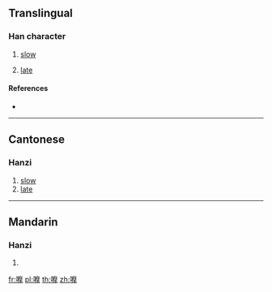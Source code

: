 {{character info/new}}
==Translingual==

===Han character===
{{Han char|rn=30|rad=口|as=15|sn=18|four=|canj=RIDQ|ids=⿰口摩}}

# {{lb|mul|Cantonese}} [[slow]]
# [[late]]

====References====
* {{Han ref|kx=0213.171|hdz=10700.141|uh=56A4|ud=22180}}

----

==Cantonese==

===Hanzi===
{{yue-hanzi|jyut=[[mo1]]|y=mo1}}

# [[slow]]
# [[late]]

----

==Mandarin==

===Hanzi===
{{cmn-hanzi|pin=[[mó]] ([[mo2]]), [[pó]] ([[po2]])|wg=mo<sup>2</sup>, p'o<sup>2</sup>}}

# {{defn|lang=cmn|sort=口15}}

[[fr:嚤]]
[[pl:嚤]]
[[th:嚤]]
[[zh:嚤]]